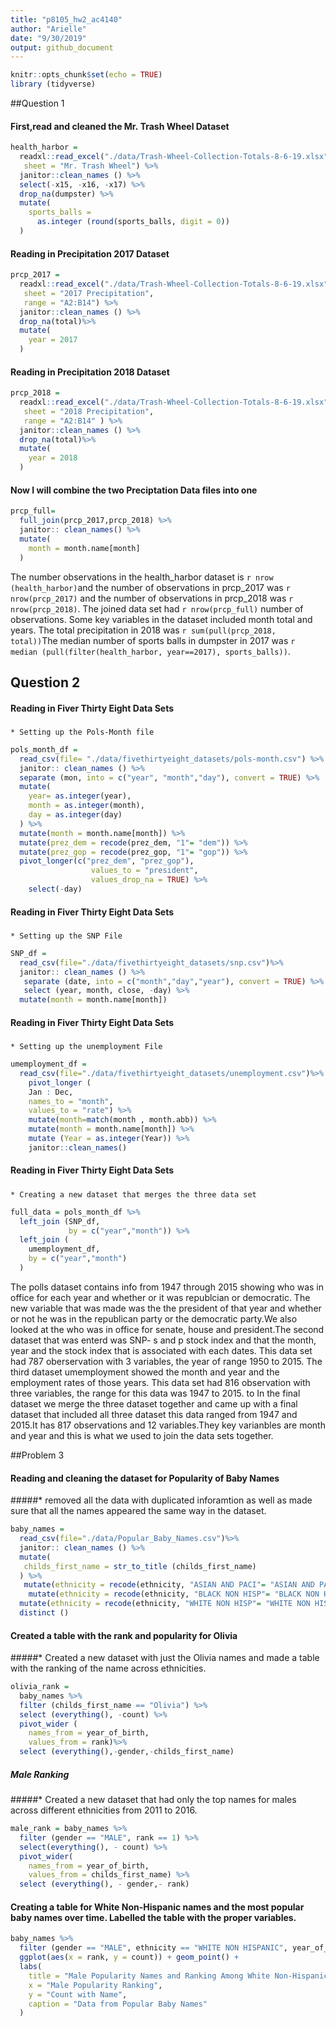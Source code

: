 ```yaml
---
title: "p8105_hw2_ac4140"
author: "Arielle"
date: "9/30/2019"
output: github_document
---
```


```r
knitr::opts_chunk$set(echo = TRUE)
library (tidyverse)
```

##Question 1

#### First,read and cleaned the Mr. Trash Wheel Dataset

```r
health_harbor =
  readxl::read_excel("./data/Trash-Wheel-Collection-Totals-8-6-19.xlsx", 
   sheet = "Mr. Trash Wheel") %>% 
  janitor::clean_names () %>% 
  select(-x15, -x16, -x17) %>% 
  drop_na(dumpster) %>%
  mutate(
    sports_balls = 
      as.integer (round(sports_balls, digit = 0))
  )
```

#### Reading in Precipitation 2017 Dataset

```r
prcp_2017 =
  readxl::read_excel("./data/Trash-Wheel-Collection-Totals-8-6-19.xlsx", 
   sheet = "2017 Precipitation",
   range = "A2:B14") %>% 
  janitor::clean_names () %>% 
  drop_na(total)%>%
  mutate(
    year = 2017
  )
```

#### Reading in Precipitation 2018 Dataset

```r
prcp_2018 =
  readxl::read_excel("./data/Trash-Wheel-Collection-Totals-8-6-19.xlsx", 
   sheet = "2018 Precipitation",
   range = "A2:B14" ) %>% 
  janitor::clean_names () %>% 
  drop_na(total)%>%
  mutate(
    year = 2018
  )
```

#### Now I will combine the two Preciptation Data files into one

```r
prcp_full= 
  full_join(prcp_2017,prcp_2018) %>% 
  janitor:: clean_names() %>% 
  mutate(
    month = month.name[month]
  )
```

The number observations in the health_harbor dataset is `r nrow (health_harbor)`and the number of observations in prcp_2017 was `r nrow(prcp_2017)` and the number of observations in prcp_2018 was `r nrow(prcp_2018)`. The joined data set had `r nrow(prcp_full)` number of observations. Some key variables in the dataset included month total and years. The total precipitation in 2018 was `r sum(pull(prcp_2018, total))`The median number of sports balls in dumpster in 2017 was `r median (pull(filter(health_harbor, year==2017), sports_balls))`.

## Question 2 

#### Reading in Fiver Thirty Eight Data Sets 
#####
    * Setting up the Pols-Month file
   
```r
pols_month_df = 
  read_csv(file= "./data/fivethirtyeight_datasets/pols-month.csv") %>% 
  janitor:: clean_names () %>% 
  separate (mon, into = c("year", "month","day"), convert = TRUE) %>% 
  mutate(
    year= as.integer(year),
    month = as.integer(month),
    day = as.integer(day)
  ) %>% 
  mutate(month = month.name[month]) %>% 
  mutate(prez_dem = recode(prez_dem, "1"= "dem")) %>% 
  mutate(prez_gop = recode(prez_gop, "1"= "gop")) %>% 
  pivot_longer(c("prez_dem", "prez_gop"),
                  values_to = "president",
                  values_drop_na = TRUE) %>% 
    select(-day)
```

#### Reading in Fiver Thirty Eight Data Sets 
#####
    * Setting up the SNP File
```r
SNP_df = 
  read_csv(file="./data/fivethirtyeight_datasets/snp.csv")%>%  
  janitor:: clean_names () %>% 
   separate (date, into = c("month","day","year"), convert = TRUE) %>% 
   select (year, month, close, -day) %>% 
  mutate(month = month.name[month])
```

#### Reading in Fiver Thirty Eight Data Sets 
#####
    * Setting up the unemployment File
    
```r
umemployment_df = 
  read_csv(file="./data/fivethirtyeight_datasets/unemployment.csv")%>%  
    pivot_longer (
    Jan : Dec,
    names_to = "month",
    values_to = "rate") %>%
    mutate(month=match(month , month.abb)) %>% 
    mutate(month = month.name[month]) %>% 
    mutate (Year = as.integer(Year)) %>% 
    janitor::clean_names()
```
#### Reading in Fiver Thirty Eight Data Sets 
#####
    * Creating a new dataset that merges the three data set
    
```r
full_data = pols_month_df %>% 
  left_join (SNP_df,
             by = c("year","month")) %>% 
  left_join (
    umemployment_df,
    by = c("year","month")
  )
```

The polls dataset contains info from 1947 through 2015 showing who was in office for each year and whether or it was republcian or democratic. The new variable that was made was the the president of that year and whether or not he was in the republican party or the democratic party.We also looked at the who was in office for senate, house and president.The second dataset that was enterd was SNP- s and p stock index and that the month, year and the stock index that is associated with each dates. This data set had 787 oberservation with 3 variables, the year of range 1950 to 2015. The third dataset umemployment showed the month and year and the employment rates of those years. This data set had 816 observation with three variables, the range for this data was 1947 to 2015. to In the final dataset we merge the three dataset together and came up with a final dataset that included all three dataset this data ranged from 1947 and 2015.It has 817 observations and 12 variables.They key varianbles are month and year and this is what we used to join the data sets together. 

##Problem 3

#### Reading and cleaning the dataset for Popularity of Baby Names
#####* removed all the data with duplicated inforamtion as well as made sure that all the names appeared the same way in the dataset. 
```r
baby_names = 
  read_csv(file="./data/Popular_Baby_Names.csv")%>%
  janitor:: clean_names () %>% 
  mutate(
   childs_first_name = str_to_title (childs_first_name)
  ) %>% 
   mutate(ethnicity = recode(ethnicity, "ASIAN AND PACI"= "ASIAN AND PACIFIC ISLANDER")) %>% 
    mutate(ethnicity = recode(ethnicity, "BLACK NON HISP"= "BLACK NON HISPANIC")) %>% 
  mutate(ethnicity = recode(ethnicity, "WHITE NON HISP"= "WHITE NON HISPANIC")) %>% 
  distinct ()
```

#### Created a table with the rank and popularity for Olivia
#####* Created a new dataset with just the Olivia names and made a table with the ranking of the name across ethnicities. 

```r
olivia_rank =
  baby_names %>% 
  filter (childs_first_name == "Olivia") %>%
  select (everything(), -count) %>% 
  pivot_wider (
    names_from = year_of_birth,
    values_from = rank)%>%
  select (everything(),-gender,-childs_first_name)
```

##### Male Ranking 
#####* Created a new dataset that had only the top names for males across different ethnicities from 2011 to 2016. 

```r
male_rank = baby_names %>% 
  filter (gender == "MALE", rank == 1) %>% 
  select(everything(), - count) %>% 
  pivot_wider(
    names_from = year_of_birth,
    values_from = childs_first_name) %>% 
  select (everything(), - gender,- rank) 
```

#### Creating a table for White Non-Hispanic names and the most popular baby names over time. Labelled the table with the proper variables. 

```r
baby_names %>%
  filter (gender == "MALE", ethnicity == "WHITE NON HISPANIC", year_of_birth == "2016") %>%
  ggplot(aes(x = rank, y = count)) + geom_point() + 
  labs(
    title = "Male Popularity Names and Ranking Among White Non-Hispanic",
    x = "Male Popularity Ranking",
    y = "Count with Name",
    caption = "Data from Popular Baby Names"
  )
```
